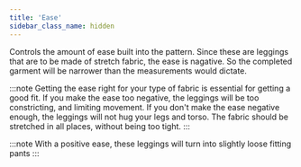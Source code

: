 ```yaml
---
title: 'Ease'
sidebar_class_name: hidden
---
```


Controls the amount of ease built into the pattern. Since these are leggings that are to be made of stretch fabric,
the ease is nagative. So the completed garment will be narrower than the measurements would dictate.

:::note
Getting the ease right for your type of fabric is essential for getting a good fit. If you make the ease
too negative, the leggings will be too constricting, and limiting movement. If you don't make the ease
negative enough, the leggings will not hug your legs and torso. The fabric should be stretched in all
places, without being too tight.
:::

:::note
With a positive ease, these leggings will turn into slightly loose fitting pants
:::
